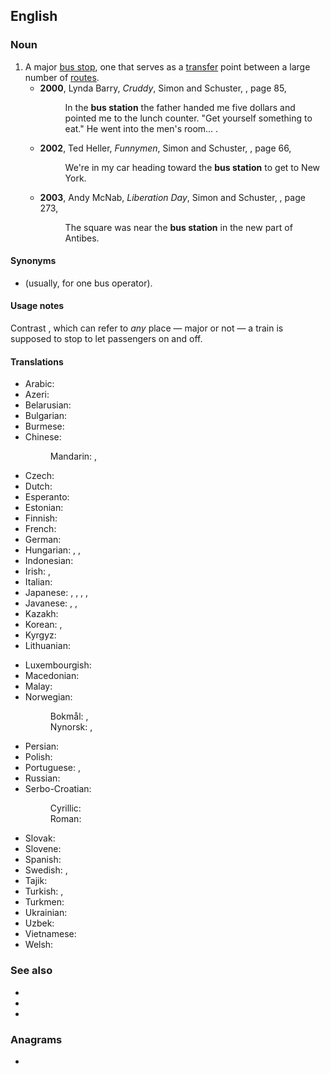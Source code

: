 ==English==
{{wikipedia}}

===Noun===
{{en-noun}}

# A major [[bus stop]], one that serves as a [[transfer]] point between a large number of [[route]]s.
#* '''2000''', Lynda Barry, ''Cruddy'', Simon and Schuster, {{ISBN|0743212177}}, page 85,
#*: In the '''bus station''' the father handed me five dollars and pointed me to the lunch counter. "Get yourself something to eat." He went into the men's room...&nbsp;.
#* '''2002''', Ted Heller, ''Funnymen'', Simon and Schuster, {{ISBN|074324236X}}, page 66,
#*: We're in my car heading toward the '''bus station''' to get to New York.
#* '''2003''', Andy McNab, ''Liberation Day'', Simon and Schuster, {{ISBN|0743483332}}, page 273,
#*: The square was near the '''bus station''' in the new part of Antibes.

====Synonyms====
* {{l|en|bus depot}} (usually, for one bus operator).

====Usage notes====
Contrast {{m|en|train station}}, which can refer to ''any'' place — major or not — a train is supposed to stop to let passengers on and off.

====Translations====
{{trans-top|major bus stop, one that serves as a transfer point between a large number of routes}}
* Arabic: {{t|ar|مَحَطَّة حَافِلَات|f|tr=maḥaṭṭat ḥāfilāt}}
* Azeri: {{t|az|avtovaqzal}}
* Belarusian: {{t|be|аўтавакза́л|m}}
* Bulgarian: {{t+|bg|автога́ра|f}}
* Burmese: {{t+|my|ကားဂိတ်}}
* Chinese:
*: Mandarin: {{t|cmn|公共汽車總站|sc=Hani}}, {{t|cmn|公共汽车总站|tr=gōnggòngqìchē zhǒngzhàn|sc=Hani}}
* Czech: {{t|cs|autobusové nádraží|n}}
* Dutch: {{t+|nl|busstation|f}}
* Esperanto: {{t|eo|busstacio}}
* Estonian: {{t|et|bussijaam}}
* Finnish: {{t+|fi|linja-autoasema}}
* French: {{t+|fr|gare routière|f}}
* German: {{t+|de|Busbahnhof|m}}
* Hungarian: {{t+|hu|buszállomás}}, {{t+|hu|buszpályaudvar}}, {{t|hu|autóbusz-állomás}}
* Indonesian: {{t|id|terminal bus}}
* Irish: {{t|ga|busáras|m}}, {{t|ga|stáisiún bus|m}}
* Italian: {{t|it|stazione degli autobus}}
* Japanese: {{t|ja|バスステーション|tr=basu-sutēshon}}, {{t+|ja|バスターミナル|tr=basu-tāminaru}}, {{t+|ja|バス停|tr=basu-tei|sc=Jpan}}, {{t|ja|バス乗り場|tr=basu-noriba|sc=Jpan}}, {{t|ja|バス停留所|tr=basu-teiryūjo|sc=Jpan}}
* Javanese: {{t|jv|ngebisan}}, {{t|jv|bis-bisan}}, {{t|jv|setanplat}}
* Kazakh: {{t|kk|автовокзал}}
* Korean: {{t+|ko|터미널}}, {{t+|ko|정류장}}
* Kyrgyz: {{t|ky|автовокзал}}
* Lithuanian: {{t|lt|autobusų stotis|m}}
{{trans-mid}}
* Luxembourgish: {{t|lb|Busgare|f}}
* Macedonian: {{t|mk|автобуска станица|f}}
* Malay: {{t|ms|stesen bas}}
* Norwegian:
*: Bokmål: {{t|nb|busstasjon|m}}, {{t|nb|rutebilstasjon|m}}
*: Nynorsk: {{t|nn|busstasjon|m}}, {{t|nn|rutebilstasjon|m}}
* Persian: {{t|fa|پایانه اتوبوس|tr=pâyâne-ye otobus|sc=fa-Arab}}
* Polish: {{t|pl|dworzec autobusowy|m}}
* Portuguese: {{t|pt|estação de ônibus|f}}, {{t+|pt|rodoviária|f}}
* Russian: {{t+|ru|автовокза́л|m}}
* Serbo-Croatian:
*: Cyrillic: {{t|sh|аутобусни колодвор|m}}
*: Roman: {{t|sh|autobusni kolodvor|m}}
* Slovak: {{t|sk|autobusová stanica|f}}
* Slovene: {{t|sl|avtobusna postaja|f}}
* Spanish: {{t|es|estación de autobús|f}}
* Swedish: {{t|sv|busstation|c}}, {{t|sv|bussterminal|c}}
* Tajik: {{t+|tg|автовокзал}}
* Turkish: {{t+|tr|otogar}}, {{t+|tr|terminal}}
* Turkmen: {{t|tk|awtowokzal}}
* Ukrainian: {{t+|uk|автовокза́л|m}}
* Uzbek: {{t+|uz|avtovokzal}}
* Vietnamese: {{t|vi|bến xe buýt}}
* Welsh: {{t|cy|gorsaf bws|f}}
{{trans-bottom}}

===See also===
* {{l|en|bus stand}}
* {{l|en|departure stand}}
* {{l|en|stand}}

{{topics|en|Buildings|Transport}}

===Anagrams===
* {{anagrams|en|substation}}